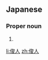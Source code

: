 ==Japanese==
{{ja-kanjitab|とし|ひと}}

===Proper noun===
{{ja-pos|としひと|proper}}

# {{given name|male|lang=ja|sort=としひと}}

[[li:俊人]]
[[zh:俊人]]